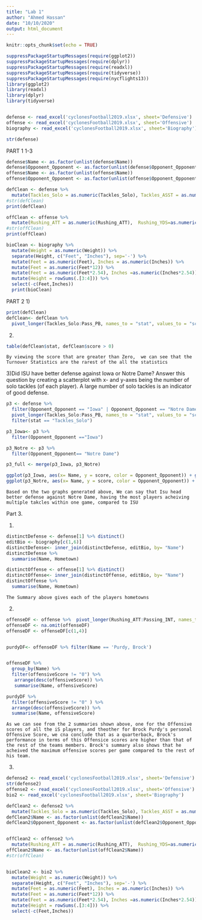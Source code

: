 ---
title: "Lab 1"
author: "Ahmed Hassan"
date: "10/10/2020"
output: html_document
---

```{r setup, include=FALSE}
knitr::opts_chunk$set(echo = TRUE)
```

```{r initialization, echo=FALSE, include=FALSE}
suppressPackageStartupMessages(require(ggplot2))
suppressPackageStartupMessages(require(dplyr))
suppressPackageStartupMessages(require(readxl))
suppressPackageStartupMessages(require(tidyverse))
suppressPackageStartupMessages(require(nycflights13))
library(ggplot2)
library(readxl)
library(dplyr)
library(tidyverse)


defense <- read_excel('cyclonesFootball2019.xlsx', sheet='Defensive')
offense <- read_excel('cyclonesFootball2019.xlsx', sheet='Offensive')
biography <- read_excel('cyclonesFootball2019.xlsx', sheet='Biography')

str(defense)
```

PART 1
1-3

```{r}
defense$Name <- as.factor(unlist(defense$Name))
defense$Opponent_Opponent <- as.factor(unlist(defense$Opponent_Opponent))
offense$Name <- as.factor(unlist(offense$Name))
offense$Opponent_Opponent <- as.factor(unlist(offense$Opponent_Opponent))

defClean <- defense %>%
  mutate(Tackles_Solo = as.numeric(Tackles_Solo), Tackles_ASST = as.numeric(Tackles_ASST), Tackles_TFL = as.numeric(Tackles_TFL),Tackles_Sack = as.numeric(Tackles_Sack), Turnover_FF = as.numeric(Turnover_FF),Turnover_FR = as.numeric(Turnover_FR), Turnover_INT = as.numeric(Turnover_INT), Pass_QBH = as.numeric(Pass_QBH), Pass_PB =as.numeric(Pass_PB))
#str(defClean)
print(defClean)

offClean <- offense %>%
  mutate(Rushing_ATT = as.numeric(Rushing_ATT),  Rushing_YDS=as.numeric(Rushing_YDS), Rushing_TD = as.numeric(Rushing_TD), Receiving_REC = as.numeric(Receiving_REC), Receiving_YDS = as.numeric(Receiving_YDS), Receiving_TD = as.numeric(Receiving_TD),`Passing_CMP-ATT` = as.numeric(`Passing_CMP-ATT`), Passing_YDS = as.numeric(Passing_YDS), Passing_TD = as.numeric(Passing_TD), Passing_INT = as.numeric(Passing_INT))
#str(offClean)
print(offClean)

bioClean <- biography %>%
  mutate(Weight = as.numeric(Weight)) %>%
  separate(Height, c("Feet", "Inches"), sep='-') %>%
  mutate(Feet = as.numeric(Feet), Inches = as.numeric(Inches)) %>%
  mutate(Feet = as.numeric(Feet*12)) %>%
  mutate(Feet = as.numeric(Feet*2.54), Inches =as.numeric(Inches*2.54)) %>%
  mutate(Height = rowSums(.[3:4])) %>%
  select(-c(Feet,Inches))
  print(bioClean)

```
PART 2 
1)
```{r}
print(defClean)
defClean<- defClean %>% 
  pivot_longer(Tackles_Solo:Pass_PB, names_to = "stat", values_to = "score" ) 


```
2)
```{r}
table(defClean$stat, defClean$score > 0)
```
```
By viewing the score that are greater than Zero,  we can see that the Turnover Statistics are the rarest of the all the statistics
```
3)Did ISU have better defense against Iowa or Notre Dame? Answer this question by creating a scatterplot with x- and y-axes being the number of solo tackles (of each player). A large number of solo tackles is an indicator of good defense.
```{r}
p3 <- defense %>%  
  filter(Opponent_Opponent == "Iowa" | Opponent_Opponent == "Notre Dame" ) %>% 
  pivot_longer(Tackles_Solo:Pass_PB, names_to = "stat", values_to = "score" ) %>% 
  filter(stat == "Tackles_Solo") 

p3_Iowa<- p3 %>% 
  filter(Opponent_Opponent =="Iowa")

p3_Notre <- p3 %>% 
  filter(Opponent_Opponent== "Notre Dame")

p3_full <- merge(p3_Iowa, p3_Notre)

ggplot(p3_Iowa, aes(x= Name, y = score, color = Opponent_Opponent)) + geom_point() + theme(axis.text.x=element_text(angle=90,margin = margin(1, unit = "cm"),vjust =1)) + labs( title= "ISU vs Iowa", y="Score", x = "Player Name")
ggplot(p3_Notre, aes(x= Name, y = score, color = Opponent_Opponent)) + geom_point() + theme(axis.text.x=element_text(angle=90,margin = margin(1, unit = "cm"),vjust =1))+ labs( title= "ISU vs Notre Dame", y="Score", x = "Player Name")

```
```
Based on the two graphs generated above, We can say that Isu head better defense against Notre Dame, having the most players acheiving multiple takcles within one game, compared to ISU

```
Part 3. 

1.
```{r}

distinctDefense <- defense[1] %>% distinct()
editBio <- biography[c(1,6)]
distinctDefense<- inner_join(distinctDefense, editBio, by= "Name")
distinctDefense %>% 
  summarise(Name, Hometown)

distinctOffense <- offense[1] %>% distinct()
distinctOffense<- inner_join(distinctOffense, editBio, by= "Name")
distinctOffense %>% 
  summarise(Name, Hometown)

```
```
The Summary above gives each of the players hometowns
```
2. 
```{r}
offenseDF <- offense %>%  pivot_longer(Rushing_ATT:Passing_INT, names_to = 'Stat', values_to = 'offensiveScore')
offenseDF <- na.omit(offenseDF)
offenseDF <- offenseDF[c(1,4)]


purdyDF<- offenseDF %>% filter(Name == 'Purdy, Brock')


offenseDF %>% 
  group_by(Name) %>%
  filter(offensiveScore != "0") %>% 
   arrange(desc(offensiveScore)) %>% 
   summarise(Name, offensiveScore)

purdyDF %>% 
  filter(offensiveScore != "0" ) %>% 
  arrange(desc(offensiveScore)) %>% 
  summarise(Name, offensiveScore)

```
```
As we can see from the 2 summaries shown above, one for the Offensive scores of all the iS players, and theother for Brock Purdy's personal Offensive Score, we cna conclude that as a quarterback, Brock's performance in terms of this Offensice scores are higher than that of the rest of the teams members. Brock's summary also shows that he acheived the maximum offensive scores per game compared to the rest of his team.
```
3.
```{r}
defense2 <- read_excel('cyclonesFootball2019.xlsx', sheet='Defensive')
str(defense2)
offense2 <- read_excel('cyclonesFootball2019.xlsx', sheet='Offensive')
bio2 <- read_excel('cyclonesFootball2019.xlsx', sheet='Biography')

defClean2 <- defense2 %>%
  mutate(Tackles_Solo = as.numeric(Tackles_Solo), Tackles_ASST = as.numeric(Tackles_ASST), Tackles_TFL = as.numeric(Tackles_TFL),Tackles_Sack = as.numeric(Tackles_Sack), Turnover_FF = as.numeric(Turnover_FF),Turnover_FR = as.numeric(Turnover_FR), Turnover_INT = as.numeric(Turnover_INT), Pass_QBH = as.numeric(Pass_QBH), Pass_PB =as.numeric(Pass_PB))
defClean2$Name <- as.factor(unlist(defClean2$Name))
defClean2$Opponent_Opponent <- as.factor(unlist(defClean2$Opponent_Opponent))


offClean2 <- offense2 %>%
  mutate(Rushing_ATT = as.numeric(Rushing_ATT),  Rushing_YDS=as.numeric(Rushing_YDS), Rushing_TD = as.numeric(Rushing_TD), Receiving_REC = as.numeric(Receiving_REC), Receiving_YDS = as.numeric(Receiving_YDS), Receiving_TD = as.numeric(Receiving_TD),`Passing_CMP-ATT` = as.numeric(`Passing_CMP-ATT`), Passing_YDS = as.numeric(Passing_YDS), Passing_TD = as.numeric(Passing_TD), Passing_INT = as.numeric(Passing_INT))
offClean2$Name <- as.factor(unlist(offClean2$Name))
#str(offClean)


bioClean2 <- bio2 %>%
  mutate(Weight = as.numeric(Weight)) %>%
  separate(Height, c("Feet", "Inches"), sep='-') %>%
  mutate(Feet = as.numeric(Feet), Inches = as.numeric(Inches)) %>%
  mutate(Feet = as.numeric(Feet*12)) %>%
  mutate(Feet = as.numeric(Feet*2.54), Inches =as.numeric(Inches*2.54)) %>%
  mutate(Height = rowSums(.[3:4])) %>%
  select(-c(Feet,Inches))
```


